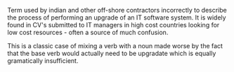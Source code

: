 {{en-noun}}{{en-verb}}Term used by indian and other off-shore contractors incorrectly to describe the process of performing an upgrade of an IT software system.  It is widely found in CV's submitted to IT managers in high cost countries looking for low cost resources - often a source of much confusion.

This is a classic case of mixing a verb with a noun made worse by the fact that the base verb would actually need to be upgradate which is equally gramatically insufficient.